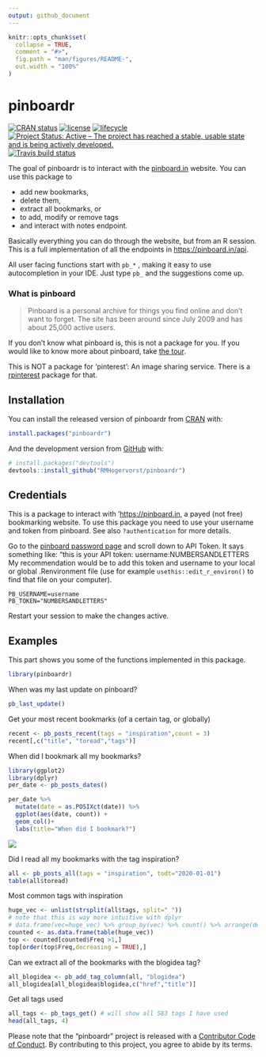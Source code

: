 ```yaml
---
output: github_document
---
```


<!-- README.md is generated from README.Rmd. Please edit that file -->

```r
knitr::opts_chunk$set(
  collapse = TRUE,
  comment = "#>",
  fig.path = "man/figures/README-",
  out.width = "100%"
)
```

# pinboardr

<!-- badges: start -->
[![CRAN status](https://www.r-pkg.org/badges/version/pinboardr)](https://CRAN.R-project.org/package=pinboardr)
[![license](https://img.shields.io/github/license/mashape/apistatus.svg)](https://choosealicense.com/licenses/mit/)
[![lifecycle](https://img.shields.io/badge/lifecycle-maturing-blue.svg)](https://www.tidyverse.org/lifecycle/#maturing)
[![Project Status: Active – The project has reached a stable, usable state and is being actively developed.](https://www.repostatus.org/badges/latest/active.svg)](https://www.repostatus.org/#active)
[![Travis build status](https://travis-ci.org/RMHogervorst/pinboardr.svg?branch=master)](https://travis-ci.org/RMHogervorst/pinboardr)
<!-- badges: end -->

The goal of pinboardr is to interact with the [pinboard.in](https://pinboard.in) website. 
You can use this package
to 

- add new bookmarks, 
- delete them, 
- extract all bookmarks, or 
- to add, modify or remove tags
- and interact with notes endpoint.


Basically everything you can do through the website, but from an R session.
This is a full implementation of all the endpoints in <https://pinboard.in/api>.

All user facing functions start with `pb_*` , making it easy to use autocompletion
in your IDE. Just type `pb_` and the suggestions come up.

### What is pinboard

> Pinboard is a personal archive for things you find online and don't want to forget.
> The site has been around since July 2009 and has about 25,000 active users.

If you don't know what pinboard is, this is not a package for you. 
If you would like to know more about pinboard, take [the tour](https://pinboard.in/tour/).

This is NOT a package for 'pinterest': An image sharing service. There is
a [rpinterest](https://cran.r-project.org/package=rpinterest) package for that.

## Installation

You can install the released version of pinboardr from [CRAN](https://CRAN.R-project.org) with:

``` r
install.packages("pinboardr")
```

And the development version from [GitHub](https://github.com/) with:

``` r
# install.packages("devtools")
devtools::install_github("RMHogervorst/pinboardr")
```

## Credentials
This is a package to interact with '<https://pinboard.in>, a payed (not free) bookmarking website.
To use this package you need to use your username and token from pinboard.
See also `?authentication` for more details.

Go to the [pinboard password page](https://pinboard.in/settings/password) and scroll down to API Token. It says something like: "this is your API token: username:NUMBERSANDLETTERS
My recommendation would be to add this token and username to your local or global .Renvironment file
(use for example `usethis::edit_r_environ()` to find that file on your computer).

```
PB_USERNAME=username 
PB_TOKEN="NUMBERSANDLETTERS"
```

Restart your session to make the changes active.

## Examples
This part shows you some of the functions implemented in this package.

```r
library(pinboardr)
```


When was my last update on pinboard?
```r
pb_last_update()
```

Get your most recent bookmarks (of a certain tag, or globally)
```r
recent <- pb_posts_recent(tags = "inspiration",count = 3)
recent[,c("title", "toread","tags")]
```

When did I bookmark all my bookmarks?

```r
library(ggplot2) 
library(dplyr)
per_date <- pb_posts_dates()

per_date %>% 
  mutate(date = as.POSIXct(date)) %>% 
  ggplot(aes(date, count)) + 
  geom_col()+
  labs(title="When did I bookmark?")
```

![](man/figures/bookmarks.png)

Did I read all my bookmarks with the tag inspiration?
```r
all <- pb_posts_all(tags = "inspiration", todt="2020-01-01")
table(all$toread)
```

Most common tags with inspiration

```r
huge_vec <- unlist(strsplit(all$tags, split=" "))
# note that this is way more intuitive with dplyr
# data.frame(vec=huge_vec) %>% group_by(vec) %>% count() %>% arrange(desc(n))
counted <- as.data.frame(table(huge_vec))
top <- counted[counted$Freq >1,]
top[order(top$Freq,decreasing = TRUE),]
```

Can we extract all of the bookmarks with the blogidea tag?

```r
all_blogidea <- pb_add_tag_column(all, "blogidea")
all_blogidea[all_blogidea$blogidea,c("href","title")]
```

Get all tags used

```r
all_tags <- pb_tags_get() # will show all 583 tags I have used
head(all_tags, 4)
```


Please note that the "pinboardr" project is released with a
[Contributor Code of Conduct](CODE_OF_CONDUCT.md).
By contributing to this project, you agree to abide by its terms.
